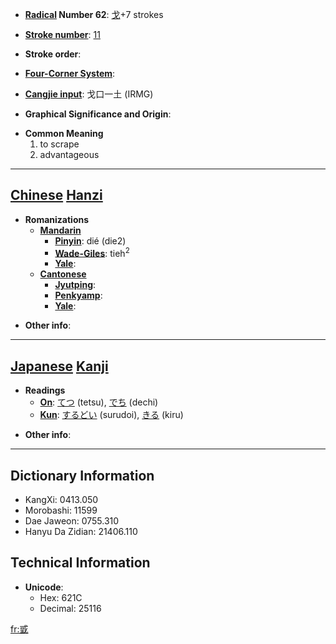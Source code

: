 * '''[[Wiktionary:Chinese radical index| Radical]] Number 62''': [[Wiktionary:Chinese radical index 戈|戈]]+7 strokes

* '''[[Wiktionary:Chinese total strokes index|Stroke number]]''': [[Wiktionary:Chinese total strokes index 11|11]]

* '''Stroke order''': 

* '''[[Wiktionary:Chinese four corner index|Four-Corner System]]''': 

* '''[[Wiktionary:Chinese Cangjie index|Cangjie input]]''': 戈口一土 (IRMG)

* '''Graphical Significance and Origin''': 

* '''Common Meaning'''
*#to scrape
*# advantageous


----

== [[Chinese]] [[Hanzi]] ==

* '''Romanizations'''
** '''[[Mandarin]]'''
*** '''[[Pinyin]]''': dié (die2)
*** '''[[Wade-Giles]]''': tieh<sup>2</sup>
*** '''[[Yale]]''': 
** '''[[Cantonese]]'''
*** '''[[Jyutping]]''':
*** '''[[Penkyamp]]''': 
*** '''[[Yale]]''': 

* '''Other info''': 

----

== [[Japanese]] [[Kanji]] ==

* '''Readings'''
** '''[[On]]''': [[てつ]] (tetsu), [[でち]] (dechi)
** '''[[Kun]]''': [[するどい]] (surudoi), [[きる]] (kiru)

* '''Other info''':  

----

== Dictionary Information ==

* KangXi: 0413.050
* Morobashi: 11599
* Dae Jaweon: 0755.310
* Hanyu Da Zidian: 21406.110

== Technical Information ==

* '''Unicode''':
** Hex: 621C
** Decimal: 25116

[[fr:戜]]